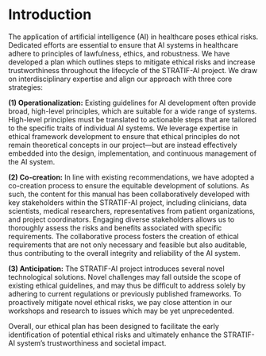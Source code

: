 # Introduction {.unnumbered}

The application of artificial intelligence (AI) in healthcare poses ethical risks. Dedicated efforts are essential to ensure that AI systems in healthcare adhere to principles of lawfulness, ethics, and robustness. We have developed a plan which outlines steps to mitigate ethical risks and increase trustworthiness throughout the lifecycle of the STRATIF-AI project. We draw on interdisciplinary expertise and align our approach with three core strategies:

**(1) Operationalization:** Existing guidelines for AI development often provide broad, high-level principles, which are suitable for a wide range of systems. High-level principles must be translated to actionable steps that are tailored to the specific traits of individual AI systems. We leverage expertise in ethical framework development to ensure that ethical principles do not remain theoretical concepts in our project---but are instead effectively embedded into the design, implementation, and continuous management of the AI system. 

**(2) Co-creation:** In line with existing recommendations, we have adopted a co-creation process to ensure the equitable development of solutions. As such, the content for this manual has been collaboratively developed with key stakeholders within the STRATIF-AI project, including clinicians, data scientists, medical researchers, representatives from patient organizations, and project coordinators. Engaging diverse stakeholders allows us to thoroughly assess the risks and benefits associated with specific requirements. The collaborative process fosters the creation of ethical requirements that are not only necessary and feasible but also auditable, thus contributing to the overall integrity and reliability of the AI system. 

**(3) Anticipation:** The STRATIF-AI project introduces several novel technological solutions. Novel challenges may fall outside the scope of existing ethical guidelines, and may thus be difficult to address solely by adhering to current regulations or previously published frameworks. To proactively mitigate novel ethical risks, we pay close attention in our workshops and research to issues which may be yet unprecedented. 

Overall, our ethical plan has been designed to facilitate the early identification of potential ethical risks and ultimately enhance the STRATIF-AI system's trustworthiness and societal impact.

